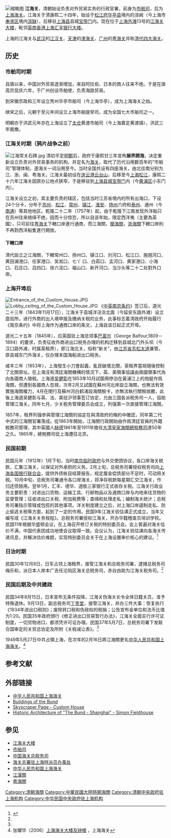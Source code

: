 {{expand|time=2015-10-20T06:20:05+00:00}}
{{update|time=2015-10-20T06:20:05+00:00}}

{{NOT|江海关大楼}}{{Coord|31|14|20|N|121|29|0|E|display=title}}
[[File:The_Band_With_Chinese_Custom_House_And_Tower.jpg|缩略图]]
'''江海关'''，清朝始设负责对外贸易实务的行政官署，前身为[[市舶司|市舶司]]，后为[[上海海关|上海海关]]。江海关于清康熙二十四年，始设于[[松江府|松江府]][[华亭县|华亭县]]境内的漴阙（今上海市[[奉贤区|奉贤区]]境内[[漴缺|漴缺]]），后移驻[[上海县|上海县]]县城[[宝带门|宝带门]]内。现在位于[[上海外滩|上海外滩]]13号的[[江海关大楼|江海关大楼]]，毗邻[[汇丰银行大楼_(外滩)|英商香港上海汇丰银行大楼]]。

上海的江海关与[[武汉|武汉]]的[[江汉关|江汉关]]、[[天津|天津]]的[[津海关|津海关]]、[[广州|广州]]的[[粤海关|粤海关]]并称[[清代四大海关|清代四大海关]]。

==历史==
{{wikisource|江海關稅則}}
===市舶司时期===
自唐以来，中国对外贸易逐渐增加，来自阿拉伯、日本的商人往来不绝。于是在唐高宗显庆六年，于广州创设市舶使，负责海路贸易。

到宋徽宗政和三年设立秀州华亭市舶司（今上海华亭），成为上海海关之始。

继宋之后，元朝于至元年间设立上海市舶提举司，成为全国七大市舶司之一。

明朝亦于洪武元年亦在上海设立了[[太仓|太仓]]黄渡市舶司（今上海嘉定黄渡镇），洪武三年裁撤。

===江海关时期（鸦片战争之前）===
[[File:江海常关石碑.jpg|thumb]]
清初平定[[明鄭|明鄭]]后，政府于康熙廿三年宣佈'''展界開海'''，决定重新设立负责对外贸易事务的机构，并定名为[[海关|海关]]，取代了历代沿用数百年的“市舶司”管理体制，遂海关一词沿用至今。当时全国共设有四座海关，由北往南分别为江、浙、闽、粤海关。江海关最初设在[[连云港|连云港]][[云台山|云台山]]，后移至今[[上海|上海]][[松江|松江]]，康熙二十六年江海关因原办公地点狭窄，于是移驻到[[上海县城|上海县城]][[宝带门|宝带门]]内（今[[黄浦区|黄浦区]]小东门内）。

江海关设立之初，其主要负责的辖区，包括当时江苏省境内的所有出海口，下设24个分卡，分布于[[苏州|苏州]]、[[松江|松江]]、[[常州|常州]]、[[镇江|镇江]]、[[淮安|淮安]]、[[扬州|扬州]]六府和[[泰州|泰州]]、通州（今[[南通|南通]]）等其他地区。乾隆二十二年（1757年）起，由于乾隆下江南发现外洋船只在苏州往来络绎不绝，因而十分惊恐，所以自该年始，限定西洋夷（主要為英國），只可前往[[粤海关|粤海关]]下轄口岸進行通商，而江海關，[[閩海關|閩海關]]，[[浙海關|浙海關]]下轄口岸則不再對西洋船隻進行開放。

==== 下轄口岸 ====
清代設立之江海關，下轄常州口、扬州口、镇江口、刘河口、松江口、施翘河口、黄田澜港口、任家港口、吴淞口、七丫 口、白茹口、孟河口、黄家港口、小海口、石庄口、吕四口、徐六淫口、福山口、新开河口、当沙头等二十二处對外口岸。

===上海开埠后===
[[File:Entrance_of_the_Custom_House.JPG|thumb]]
[[File:Lobby_ceiling_of_the_Custom_House.JPG|thumb]]
《[[中英南京条约|中英南京条约]]》签订后，道光二十三年（1843年11月17日），江海关于县城洋泾浜北面（今延安东路外滩）设立盘验所，进行外商的出入境申报及缴纳关税的业务，此事标志着清政府开始履行《南京条约》中将上海作为通商口岸的条文，上海自该日起正式开埠。

道光二十五年（1845年），应英国驻上海总领事[[巴富尔|巴富尔]]（George Balfour,1809－1894）的要求，负责征收外商进出口税务办理的机构迁移到县城北门外头坝（今汉口路外滩，时属英租界），即江海北关，俗称“新关”，由[[江苏省|江苏省]][[苏松太道|苏松太道]]兼管。原县城东门外海关，仅办理本国海船进出口税务。

咸丰三年（1853年），上海發生小刀會起義，亂民破壞北關，英租界當局隨後控制了北關原址。在上海沒有清廷海關機構的情況下，英、美領事協議由兩國領事代為向各國商人徵稅。上海道[[吴健彰|吴健彰]]在1853年10月試圖用停泊在黃浦江上的炮艇作爲海關，但遭到各國商人忽視，次年2月又試圖在蘇州河北岸設立海關，也無法有效實施海關權力，4月在閔行及蘇州河白鹤渚設海關稅卡，亦無法執行關稅收繳，此後上海道吴健彰与英、法、美驻沪领事签订协定，允由三国各派税务司一人，協助管理江海关。同年七月，少关税务管理委员会成立，列强第一次直接管理江海關。

1857年，租界列强參與管理江海關的協定在與清政府的條約中確認，同年第二代中式的江海關官署落成。從1863年開始，江海關行政開始由作爲清廷官員的外籍稅務司管理，其中英國人[[赫德|赫德]]1861年至1911年擔任[[大清皇家海關總稅務司|大清皇家海關總稅務司]]達50年之久。1865年，總稅務司從上海遷往北京。

===民国前期===
民国元年（1912年）1月下旬，当时[[南京临时政府|南京临时政府]]与外交使团协议，各口岸海关税款，汇集江海关，以保证对外承担的义务。2月上旬，总税务司署授权税务司向[[上海各国银行联合会|上海各国银行联合会]]，提供外债帐目结算报告，规定厘金偿债部分不足时，可动用关税。10月中旬，总税务司署通令各口岸海关，将净存税款每星期汇交江海关，作归还债赔用。翌年1月，汇丰、德华、道胜三家银行正式收存关税。江海关行政业务主要职责：对进出口货物、运输工具、行邮物品以及通商口岸与内地来往货物的监督管理；征收进出口关税、附加税费等；查缉和处理走私；编制海关统计；总税务司署指示管辖或包揽的其他事项。洋关制度建立之后，对上海口岸遏制走私、防止偷逃关税等方面，起到了一定的作用。民国9年江海关验估课正式成立，当年又编写成《江海关关务规程》。总税务司署授权江海关，开办华籍稽查员培训学校。民国11年根据华盛顿会议，在上海召开修订关税的特别委员会。会上普遍对海关估价不满，中国代表团成功地使会议取得一致。会议认为，江海关验估课向各海关传递讯息，并解决估价难题，实现特别委员会关于在上海设置审价核心的建议。<ref name="shtong">{{Cite web |url=http://www.shtong.gov.cn/newsite/node2/node2245/node4466/node55437/index.html |title=上海海关志-上海地方志办公室 |access-date=2019-04-15 |archive-date=2021-02-24 |archive-url=https://web.archive.org/web/20210224003039/http://www.shtong.gov.cn/newsite/node2/node2245/node4466/node55437/index.html |dead-url=no }}</ref>

===日治时期===
民国30年12月8日，日军占领上海租界，接管江海关和总税务司署，逮捕总税务司梅乐和，派日本人岸本广吉任沦陷区海关总税务司，赤谷由助为江海关税务司。<ref name="shtong" />

=== 民国后期及中共建政 ===
民国34年8月15日，日本宣布无条件投降，江海关伪海关长令全体日籍关员，准予特殊退休。9月13日，副总税务司[[丁贵堂|丁贵堂]]，接管江海关，并办三件大事：恢复执行《1934年进出口税则》；废除转口税和伪政权的税捐；公告宣布金单位和法币比值为1∶20。民国35年政府颁行《修正进出口贸易暂行办法》，江海关全面实行许可证制度，一切货物进口，都须凭许可证办理。民国37年5月7日，总税务司署下发联合国审定的关贸总协定及所附《关税减让表》。<ref name="shtong" />

1949年5月27日中共占領上海，在次年的2月16日將江海關更名[[中华人民共和国上海海关|中华人民共和国上海海关]]。<ref>张耀华（2006）[http://www.customs.gov.cn/tabid/2747/ctl/InfoDetail/InfoID/82241/mid/12021/Default.aspx?ContainerSrc=%5BG%5DContainers%2F_default%2FNo+Container 上海海关大楼及钟楼] {{Wayback|url=http://www.customs.gov.cn/tabid/2747/ctl/InfoDetail/InfoID/82241/mid/12021/Default.aspx?ContainerSrc=%5BG%5DContainers%2F_default%2FNo+Container |date=20180907144821 }}，上海海关</ref>

==参考文献==
{{Reflist}}

==外部链接==
{{Commonscat|Customs House, Shanghai}}
* [https://web.archive.org/web/20090728200628/http://shanghai.customs.gov.cn/ 中华人民共和国上海海关]{{zh-cn}}
* [https://web.archive.org/web/20090304004031/http://users.bigpond.net.au/lsc/ionad/Shanghai/Shanghai4.html Buildings of the Bund]
* [http://skyscraperpage.com/cities/?buildingID=13085 Skyscraper Page - Custom House]{{Wayback|url=http://skyscraperpage.com/cities/?buildingID=13085 |date=20210409204841 }}{{en}}
* [https://web.archive.org/web/20111108200340/http://www.simonfieldhouse.com/shanghai.htm Historic Architecture of "The Bund - Shanghai" - Simon Fieldhouse]{{en}}
{{clear}}

== 参见 ==
{{Portal box|中国|上海|国际关系|经济|历史}}
* [[江海关大楼|江海关大楼]]
* [[市舶司|市舶司]]
* [[中国海关总税务司|中国海关总税务司]]
* [[海关总署驻上海特派员办事处|海关总署驻上海特派员办事处]]
* [[中华人民共和国上海海关|中华人民共和国上海海关]]
*[[江漢關|江漢關]]
*[[粵海關|粵海關]]

[[Category:清朝海關|Category:清朝海關]]
[[Category:中華民國大陸時期海關|Category:中華民國大陸時期海關]]
[[Category:清朝中央政府驻上海机构|Category:清朝中央政府驻上海机构]]
[[Category:中华民国中央政府驻上海机构|Category:中华民国中央政府驻上海机构]]